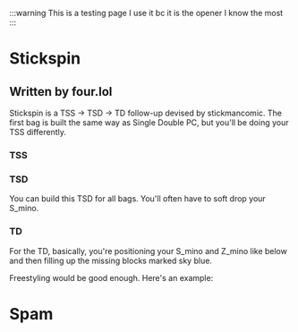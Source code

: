 
:::warning
This is a testing page
I use it bc it is the opener I know the most
:::

# Stickspin
## Written by four.lol

Stickspin is a TSS → TSD → TD follow-up devised by stickmancomic. The first bag is built the same way as Single Double PC, but you'll be doing your TSS differently.

### TSS

<FumenCanvas fumenData="v115@0gAtHeBtGewhAtFehlwhRpAeR4i0glwhRpR4Ceg0gl?whJeAgH"/> <FumenCanvas fumenData="v115@0gAtHeBtwwFewhAtxwDehlwhRpwwR4i0glwhRpR4Ce?g0glwhJeAgH"/> <FumenCanvas fumenData="v115@+gA8HeC8FeD8DeG8CeC8JeAgH"/>

### TSD

You can build this TSD for all bags. You'll often have to soft drop your S_mino.

<FumenCanvas fumenData="v115@fgwhIewhRpGewhRpFeAtwhA8CeilBtC8AeQ4glh0At?D8AeR4g0G8AeQ4g0C8JeAgHChCtHeAPIeAPIeAPMeAgH" gif={true}/> <FumenCanvas fumenData="v115@fgwhIewhRpGewhRpFeAtwhA8ywilBtC8wwQ4glh0At?D8AeR4g0G8AeQ4g0C8JeAgHfgwhIewhRpHeRpFeAtAewwgl?xwi0BtQ4ywQ4hlg0BtFeAPIeAPMeAgWAA" gif={true}/> <FumenCanvas fumenData="v115@zgA8IeC8GeC8FeD8AeJ8AeE8JeAgH"/>

### TD

For the TD, basically, you're positioning your S_mino and Z_mino like below and then filling up the missing blocks marked sky blue.

<FumenCanvas fumenData="v115@rgR4FeA8R4GeC8AeBtDeC8BeBtBeD8AeJ8AeE8JeAg?H"/> <FumenCanvas fumenData="v115@rgR4FeA8R4GeC8AeBtzhC8BeBtxhD8AeJ8AeE8JeAg?H"/>

Freestyling would be good enough. Here's an example:

<FumenCanvas fumenData="v115@lgg0BewhBeR4Bei0whA8R4CeilwhC8AeBtglRpwhC8?BeBtRpD8AeJ8AeE8JeAgHlgQLBewhFeQLBPwhFeQaBtwwFe?QaBewwneAgH" gif={true}/> <FumenCanvas fumenData="v115@lgg0BewhBeR4Bei0whA8R4CeilwhC8wwBtglRpwhC8?xwBtRpD8wwJ8AeE8JeAgHlgwhBeglBeR4BewhilA8R4Cewh?i0C8wwBtQLRpwwB8whgWwwAtgWxSQ4AexhwwB8i0Q4TeAgH" gif={true}/>
<FumenCanvas fumenData="v115@DhA8BeA8BeB8BeG8CeH8AeE8JeAgH"/> <FumenCanvas fumenData="v115@pgwhilCei0whglAtQ4CeRpg0whBtR4AeA8RpA8whAt?B8Q4AeG8ywH8wwE8JeAgH"/>

# Spam
<FumenCanvas fumenData="v115@lgg0BewhBeR4Bei0whA8R4CeilwhC8AeBtglRpwhC8?BeBtRpD8AeJ8AeE8JeAgHlgQLBewhFeQLBPwhFeQaBtwwFe?QaBewwneAgH" gif={true}/> <FumenCanvas fumenData="v115@lgg0BewhBeR4Bei0whA8R4CeilwhC8wwBtglRpwhC8?xwBtRpD8wwJ8AeE8JeAgHlgwhBeglBeR4BewhilA8R4Cewh?i0C8wwBtQLRpwwB8whgWwwAtgWxSQ4AexhwwB8i0Q4TeAgH" gif={true}/>
<FumenCanvas fumenData="v115@DhA8BeA8BeB8BeG8CeH8AeE8JeAgH"/> <FumenCanvas fumenData="v115@pgwhilCei0whglAtQ4CeRpg0whBtR4AeA8RpA8whAt?B8Q4AeG8ywH8wwE8JeAgH"/>
<FumenCanvas fumenData="v115@lgg0BewhBeR4Bei0whA8R4CeilwhC8AeBtglRpwhC8?BeBtRpD8AeJ8AeE8JeAgHlgQLBewhFeQLBPwhFeQaBtwwFe?QaBewwneAgH" gif={true}/> <FumenCanvas fumenData="v115@lgg0BewhBeR4Bei0whA8R4CeilwhC8wwBtglRpwhC8?xwBtRpD8wwJ8AeE8JeAgHlgwhBeglBeR4BewhilA8R4Cewh?i0C8wwBtQLRpwwB8whgWwwAtgWxSQ4AexhwwB8i0Q4TeAgH" gif={true}/>
<FumenCanvas fumenData="v115@DhA8BeA8BeB8BeG8CeH8AeE8JeAgH"/> <FumenCanvas fumenData="v115@pgwhilCei0whglAtQ4CeRpg0whBtR4AeA8RpA8whAt?B8Q4AeG8ywH8wwE8JeAgH"/>
<FumenCanvas fumenData="v115@lgg0BewhBeR4Bei0whA8R4CeilwhC8AeBtglRpwhC8?BeBtRpD8AeJ8AeE8JeAgHlgQLBewhFeQLBPwhFeQaBtwwFe?QaBewwneAgH" gif={true}/> <FumenCanvas fumenData="v115@lgg0BewhBeR4Bei0whA8R4CeilwhC8wwBtglRpwhC8?xwBtRpD8wwJ8AeE8JeAgHlgwhBeglBeR4BewhilA8R4Cewh?i0C8wwBtQLRpwwB8whgWwwAtgWxSQ4AexhwwB8i0Q4TeAgH" gif={true}/>
<FumenCanvas fumenData="v115@DhA8BeA8BeB8BeG8CeH8AeE8JeAgH"/> <FumenCanvas fumenData="v115@pgwhilCei0whglAtQ4CeRpg0whBtR4AeA8RpA8whAt?B8Q4AeG8ywH8wwE8JeAgH"/>
<FumenCanvas fumenData="v115@lgg0BewhBeR4Bei0whA8R4CeilwhC8AeBtglRpwhC8?BeBtRpD8AeJ8AeE8JeAgHlgQLBewhFeQLBPwhFeQaBtwwFe?QaBewwneAgH" gif={true}/> <FumenCanvas fumenData="v115@lgg0BewhBeR4Bei0whA8R4CeilwhC8wwBtglRpwhC8?xwBtRpD8wwJ8AeE8JeAgHlgwhBeglBeR4BewhilA8R4Cewh?i0C8wwBtQLRpwwB8whgWwwAtgWxSQ4AexhwwB8i0Q4TeAgH" gif={true}/>
<FumenCanvas fumenData="v115@DhA8BeA8BeB8BeG8CeH8AeE8JeAgH"/> <FumenCanvas fumenData="v115@pgwhilCei0whglAtQ4CeRpg0whBtR4AeA8RpA8whAt?B8Q4AeG8ywH8wwE8JeAgH"/>
<FumenCanvas fumenData="v115@lgg0BewhBeR4Bei0whA8R4CeilwhC8AeBtglRpwhC8?BeBtRpD8AeJ8AeE8JeAgHlgQLBewhFeQLBPwhFeQaBtwwFe?QaBewwneAgH" gif={true}/> <FumenCanvas fumenData="v115@lgg0BewhBeR4Bei0whA8R4CeilwhC8wwBtglRpwhC8?xwBtRpD8wwJ8AeE8JeAgHlgwhBeglBeR4BewhilA8R4Cewh?i0C8wwBtQLRpwwB8whgWwwAtgWxSQ4AexhwwB8i0Q4TeAgH" gif={true}/>
<FumenCanvas fumenData="v115@DhA8BeA8BeB8BeG8CeH8AeE8JeAgH"/> <FumenCanvas fumenData="v115@pgwhilCei0whglAtQ4CeRpg0whBtR4AeA8RpA8whAt?B8Q4AeG8ywH8wwE8JeAgH"/>
<FumenCanvas fumenData="v115@lgg0BewhBeR4Bei0whA8R4CeilwhC8AeBtglRpwhC8?BeBtRpD8AeJ8AeE8JeAgHlgQLBewhFeQLBPwhFeQaBtwwFe?QaBewwneAgH" gif={true}/> <FumenCanvas fumenData="v115@lgg0BewhBeR4Bei0whA8R4CeilwhC8wwBtglRpwhC8?xwBtRpD8wwJ8AeE8JeAgHlgwhBeglBeR4BewhilA8R4Cewh?i0C8wwBtQLRpwwB8whgWwwAtgWxSQ4AexhwwB8i0Q4TeAgH" gif={true}/>
<FumenCanvas fumenData="v115@DhA8BeA8BeB8BeG8CeH8AeE8JeAgH"/> <FumenCanvas fumenData="v115@pgwhilCei0whglAtQ4CeRpg0whBtR4AeA8RpA8whAt?B8Q4AeG8ywH8wwE8JeAgH"/>
<FumenCanvas fumenData="v115@lgg0BewhBeR4Bei0whA8R4CeilwhC8AeBtglRpwhC8?BeBtRpD8AeJ8AeE8JeAgHlgQLBewhFeQLBPwhFeQaBtwwFe?QaBewwneAgH" gif={true}/> <FumenCanvas fumenData="v115@lgg0BewhBeR4Bei0whA8R4CeilwhC8wwBtglRpwhC8?xwBtRpD8wwJ8AeE8JeAgHlgwhBeglBeR4BewhilA8R4Cewh?i0C8wwBtQLRpwwB8whgWwwAtgWxSQ4AexhwwB8i0Q4TeAgH" gif={true}/>
<FumenCanvas fumenData="v115@DhA8BeA8BeB8BeG8CeH8AeE8JeAgH"/> <FumenCanvas fumenData="v115@pgwhilCei0whglAtQ4CeRpg0whBtR4AeA8RpA8whAt?B8Q4AeG8ywH8wwE8JeAgH"/>
<FumenCanvas fumenData="v115@lgg0BewhBeR4Bei0whA8R4CeilwhC8AeBtglRpwhC8?BeBtRpD8AeJ8AeE8JeAgHlgQLBewhFeQLBPwhFeQaBtwwFe?QaBewwneAgH" gif={true}/> <FumenCanvas fumenData="v115@lgg0BewhBeR4Bei0whA8R4CeilwhC8wwBtglRpwhC8?xwBtRpD8wwJ8AeE8JeAgHlgwhBeglBeR4BewhilA8R4Cewh?i0C8wwBtQLRpwwB8whgWwwAtgWxSQ4AexhwwB8i0Q4TeAgH" gif={true}/>
<FumenCanvas fumenData="v115@DhA8BeA8BeB8BeG8CeH8AeE8JeAgH"/> <FumenCanvas fumenData="v115@pgwhilCei0whglAtQ4CeRpg0whBtR4AeA8RpA8whAt?B8Q4AeG8ywH8wwE8JeAgH"/>
<FumenCanvas fumenData="v115@lgg0BewhBeR4Bei0whA8R4CeilwhC8AeBtglRpwhC8?BeBtRpD8AeJ8AeE8JeAgHlgQLBewhFeQLBPwhFeQaBtwwFe?QaBewwneAgH" gif={true}/> <FumenCanvas fumenData="v115@lgg0BewhBeR4Bei0whA8R4CeilwhC8wwBtglRpwhC8?xwBtRpD8wwJ8AeE8JeAgHlgwhBeglBeR4BewhilA8R4Cewh?i0C8wwBtQLRpwwB8whgWwwAtgWxSQ4AexhwwB8i0Q4TeAgH" gif={true}/>
<FumenCanvas fumenData="v115@DhA8BeA8BeB8BeG8CeH8AeE8JeAgH"/> <FumenCanvas fumenData="v115@pgwhilCei0whglAtQ4CeRpg0whBtR4AeA8RpA8whAt?B8Q4AeG8ywH8wwE8JeAgH"/>
<FumenCanvas fumenData="v115@lgg0BewhBeR4Bei0whA8R4CeilwhC8AeBtglRpwhC8?BeBtRpD8AeJ8AeE8JeAgHlgQLBewhFeQLBPwhFeQaBtwwFe?QaBewwneAgH" gif={true}/> <FumenCanvas fumenData="v115@lgg0BewhBeR4Bei0whA8R4CeilwhC8wwBtglRpwhC8?xwBtRpD8wwJ8AeE8JeAgHlgwhBeglBeR4BewhilA8R4Cewh?i0C8wwBtQLRpwwB8whgWwwAtgWxSQ4AexhwwB8i0Q4TeAgH" gif={true}/>
<FumenCanvas fumenData="v115@DhA8BeA8BeB8BeG8CeH8AeE8JeAgH"/> <FumenCanvas fumenData="v115@pgwhilCei0whglAtQ4CeRpg0whBtR4AeA8RpA8whAt?B8Q4AeG8ywH8wwE8JeAgH"/>
<FumenCanvas fumenData="v115@lgg0BewhBeR4Bei0whA8R4CeilwhC8AeBtglRpwhC8?BeBtRpD8AeJ8AeE8JeAgHlgQLBewhFeQLBPwhFeQaBtwwFe?QaBewwneAgH" gif={true}/> <FumenCanvas fumenData="v115@lgg0BewhBeR4Bei0whA8R4CeilwhC8wwBtglRpwhC8?xwBtRpD8wwJ8AeE8JeAgHlgwhBeglBeR4BewhilA8R4Cewh?i0C8wwBtQLRpwwB8whgWwwAtgWxSQ4AexhwwB8i0Q4TeAgH" gif={true}/>
<FumenCanvas fumenData="v115@DhA8BeA8BeB8BeG8CeH8AeE8JeAgH"/> <FumenCanvas fumenData="v115@pgwhilCei0whglAtQ4CeRpg0whBtR4AeA8RpA8whAt?B8Q4AeG8ywH8wwE8JeAgH"/>
<FumenCanvas fumenData="v115@lgg0BewhBeR4Bei0whA8R4CeilwhC8AeBtglRpwhC8?BeBtRpD8AeJ8AeE8JeAgHlgQLBewhFeQLBPwhFeQaBtwwFe?QaBewwneAgH" gif={true}/> <FumenCanvas fumenData="v115@lgg0BewhBeR4Bei0whA8R4CeilwhC8wwBtglRpwhC8?xwBtRpD8wwJ8AeE8JeAgHlgwhBeglBeR4BewhilA8R4Cewh?i0C8wwBtQLRpwwB8whgWwwAtgWxSQ4AexhwwB8i0Q4TeAgH" gif={true}/>
<FumenCanvas fumenData="v115@DhA8BeA8BeB8BeG8CeH8AeE8JeAgH"/> <FumenCanvas fumenData="v115@pgwhilCei0whglAtQ4CeRpg0whBtR4AeA8RpA8whAt?B8Q4AeG8ywH8wwE8JeAgH"/>
<FumenCanvas fumenData="v115@lgg0BewhBeR4Bei0whA8R4CeilwhC8AeBtglRpwhC8?BeBtRpD8AeJ8AeE8JeAgHlgQLBewhFeQLBPwhFeQaBtwwFe?QaBewwneAgH" gif={true}/> <FumenCanvas fumenData="v115@lgg0BewhBeR4Bei0whA8R4CeilwhC8wwBtglRpwhC8?xwBtRpD8wwJ8AeE8JeAgHlgwhBeglBeR4BewhilA8R4Cewh?i0C8wwBtQLRpwwB8whgWwwAtgWxSQ4AexhwwB8i0Q4TeAgH" gif={true}/>
<FumenCanvas fumenData="v115@DhA8BeA8BeB8BeG8CeH8AeE8JeAgH"/> <FumenCanvas fumenData="v115@pgwhilCei0whglAtQ4CeRpg0whBtR4AeA8RpA8whAt?B8Q4AeG8ywH8wwE8JeAgH"/>
<FumenCanvas fumenData="v115@lgg0BewhBeR4Bei0whA8R4CeilwhC8AeBtglRpwhC8?BeBtRpD8AeJ8AeE8JeAgHlgQLBewhFeQLBPwhFeQaBtwwFe?QaBewwneAgH" gif={true}/> <FumenCanvas fumenData="v115@lgg0BewhBeR4Bei0whA8R4CeilwhC8wwBtglRpwhC8?xwBtRpD8wwJ8AeE8JeAgHlgwhBeglBeR4BewhilA8R4Cewh?i0C8wwBtQLRpwwB8whgWwwAtgWxSQ4AexhwwB8i0Q4TeAgH" gif={true}/>
<FumenCanvas fumenData="v115@DhA8BeA8BeB8BeG8CeH8AeE8JeAgH"/> <FumenCanvas fumenData="v115@pgwhilCei0whglAtQ4CeRpg0whBtR4AeA8RpA8whAt?B8Q4AeG8ywH8wwE8JeAgH"/>
<FumenCanvas fumenData="v115@lgg0BewhBeR4Bei0whA8R4CeilwhC8AeBtglRpwhC8?BeBtRpD8AeJ8AeE8JeAgHlgQLBewhFeQLBPwhFeQaBtwwFe?QaBewwneAgH" gif={true}/> <FumenCanvas fumenData="v115@lgg0BewhBeR4Bei0whA8R4CeilwhC8wwBtglRpwhC8?xwBtRpD8wwJ8AeE8JeAgHlgwhBeglBeR4BewhilA8R4Cewh?i0C8wwBtQLRpwwB8whgWwwAtgWxSQ4AexhwwB8i0Q4TeAgH" gif={true}/>
<FumenCanvas fumenData="v115@DhA8BeA8BeB8BeG8CeH8AeE8JeAgH"/> <FumenCanvas fumenData="v115@pgwhilCei0whglAtQ4CeRpg0whBtR4AeA8RpA8whAt?B8Q4AeG8ywH8wwE8JeAgH"/>
<FumenCanvas fumenData="v115@lgg0BewhBeR4Bei0whA8R4CeilwhC8AeBtglRpwhC8?BeBtRpD8AeJ8AeE8JeAgHlgQLBewhFeQLBPwhFeQaBtwwFe?QaBewwneAgH" gif={true}/> <FumenCanvas fumenData="v115@lgg0BewhBeR4Bei0whA8R4CeilwhC8wwBtglRpwhC8?xwBtRpD8wwJ8AeE8JeAgHlgwhBeglBeR4BewhilA8R4Cewh?i0C8wwBtQLRpwwB8whgWwwAtgWxSQ4AexhwwB8i0Q4TeAgH" gif={true}/>
<FumenCanvas fumenData="v115@DhA8BeA8BeB8BeG8CeH8AeE8JeAgH"/> <FumenCanvas fumenData="v115@pgwhilCei0whglAtQ4CeRpg0whBtR4AeA8RpA8whAt?B8Q4AeG8ywH8wwE8JeAgH"/>
<FumenCanvas fumenData="v115@lgg0BewhBeR4Bei0whA8R4CeilwhC8AeBtglRpwhC8?BeBtRpD8AeJ8AeE8JeAgHlgQLBewhFeQLBPwhFeQaBtwwFe?QaBewwneAgH" gif={true}/> <FumenCanvas fumenData="v115@lgg0BewhBeR4Bei0whA8R4CeilwhC8wwBtglRpwhC8?xwBtRpD8wwJ8AeE8JeAgHlgwhBeglBeR4BewhilA8R4Cewh?i0C8wwBtQLRpwwB8whgWwwAtgWxSQ4AexhwwB8i0Q4TeAgH" gif={true}/>
<FumenCanvas fumenData="v115@DhA8BeA8BeB8BeG8CeH8AeE8JeAgH"/> <FumenCanvas fumenData="v115@pgwhilCei0whglAtQ4CeRpg0whBtR4AeA8RpA8whAt?B8Q4AeG8ywH8wwE8JeAgH"/>
<FumenCanvas fumenData="v115@lgg0BewhBeR4Bei0whA8R4CeilwhC8AeBtglRpwhC8?BeBtRpD8AeJ8AeE8JeAgHlgQLBewhFeQLBPwhFeQaBtwwFe?QaBewwneAgH" gif={true}/> <FumenCanvas fumenData="v115@lgg0BewhBeR4Bei0whA8R4CeilwhC8wwBtglRpwhC8?xwBtRpD8wwJ8AeE8JeAgHlgwhBeglBeR4BewhilA8R4Cewh?i0C8wwBtQLRpwwB8whgWwwAtgWxSQ4AexhwwB8i0Q4TeAgH" gif={true}/>
<FumenCanvas fumenData="v115@DhA8BeA8BeB8BeG8CeH8AeE8JeAgH"/> <FumenCanvas fumenData="v115@pgwhilCei0whglAtQ4CeRpg0whBtR4AeA8RpA8whAt?B8Q4AeG8ywH8wwE8JeAgH"/>
